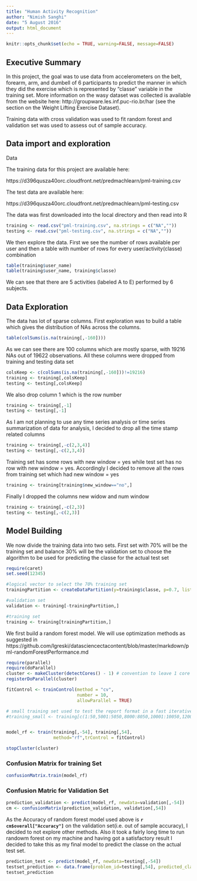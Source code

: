 ```yaml
---
title: "Human Activity Recognition"
author: "Nimish Sanghi"
date: "5 August 2016"
output: html_document
---
```


```r
knitr::opts_chunk$set(echo = TRUE, warning=FALSE, message=FALSE)
```

## Executive Summary

In this project, the goal was to use data from accelerometers on the belt, forearm, arm, and dumbell of 6 participants to predict the manner in which they did the exercise which is represented by "classe" variable in the training set. More information on the wasy dataset was collected is available from the website here: http://groupware.les.inf.puc-rio.br/har (see the section on the Weight Lifting Exercise Dataset).

Training data with cross validation was used to fit random forest and validation set was used to assess out of sample accuracy. 

## Data import and exploration

Data

The training data for this project are available here:

https://d396qusza40orc.cloudfront.net/predmachlearn/pml-training.csv

The test data are available here:

https://d396qusza40orc.cloudfront.net/predmachlearn/pml-testing.csv

The data was first downloaded into the local directory and then read into R
```r
training <- read.csv("pml-training.csv", na.strings = c("NA",""))
testing <- read.csv("pml-testing.csv", na.strings = c("NA",""))
```

We  then explore the data. First we see the number of rows available per user and then a table with number of rows for every user/activity(classe) combination

```r
table(training$user_name)
table(training$user_name, training$classe)
```

We can see that there are 5 activities (labeled A to E) performed by 6 subjects. 

## Data Exploration
The data has lot of sparse columns. First exploration was to build a table which gives the distribution of NAs across the columns. 
```r
table(colSums(is.na(training[,-160])))
```
As we can see there are 100 columns which are mostly sparse, with 19216 NAs out of 19622 observations. All these columns were dropped from training and testing data set

```r
colsKeep <- c(colSums(is.na(training[,-160]))!=19216)
training <- training[,colsKeep]
testing <- testing[,colsKeep]
```

We also drop column 1 which is the row number
```r
training <- training[,-1]
testing <- testing[,-1]
```

As I am not planning to use any time series analysis or time series summarization of data for analysis, I decided to drop all the time stamp related columns
```r
training <- training[,-c(2,3,4)]
testing <- testing[,-c(2,3,4)]
```
Training set has some rows with new window = yes while test set has no row with new window = yes. Accordingly I decided to remove all the rows from training set which had new window = yes
```r
training <- training[training$new_window=="no",]
```

Finally I dropped the columns new widow and num window
```r
training <- training[,-c(2,3)]
testing <- testing[,-c(2,3)]
```

## Model Building
We now divide the training data into two sets. First set with 70% will be the training set and balance 30% will be the validation set to choose the algorithm to be used for predicting the classe for the actual test set
```r
require(caret)
set.seed(12345)

#logical vector to select the 70% training set
trainingPartition <- createDataPartition(y=training$classe, p=0.7, list=FALSE)

#validation set
validation <- training[-trainingPartition,]

#training set
training <- training[trainingPartition,]
```

We first build a random forest model. We will use optimization methods as suggested in 
https://github.com/lgreski/datasciencectacontent/blob/master/markdown/pml-randomForestPerformance.md
```r
require(parallel)
require(doParallel)
cluster <- makeCluster(detectCores() - 1) # convention to leave 1 core for OS
registerDoParallel(cluster)

fitControl <- trainControl(method = "cv",
                           number = 10,
                           allowParallel = TRUE)

# small training set used to test the report format in a fast iterative way
#training_small <- training[c(1:50,5001:5050,8000:8050,10001:10050,12001:12050),]


model_rf <- train(training[,-54], training[,54], 
                  method="rf",trControl = fitControl)

stopCluster(cluster)
```
### Confusion Matrix for training Set
```r
confusionMatrix.train(model_rf)
```
### Confusion Matric for Validation Set
```r
prediction_validation <- predict(model_rf, newdata=validation[,-54])
cm <- confusionMatrix(prediction_validation, validation[,54])
```

As the Accuracy of random forest model used above is **`r cm$overall["Accuracy"] `** on the validation set(i.e. out of sample accuracy), I decided to not explore other methods. Also it took a fairly long time to run randowm forest on my machine and having got a satisfactory result I decided to take this as my final model to predict the classe on the actual test set.

```r
prediction_test <- predict(model_rf, newdata=testing[,-54])
testset_prediction <- data.frame(problem_id=testing[,54], predicted_classe=prediction_test)
testset_prediction
```






